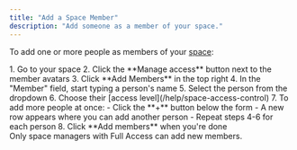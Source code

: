 ```yaml
---
title: "Add a Space Member"
description: "Add someone as a member of your space."
---
```



To add one or more people as members of your [space](/help/intro-to-spaces):

<Steps>
1. Go to your space
2. Click the **Manage access** button next to the member avatars
3. Click **Add Members** in the top right
4. In the "Member" field, start typing a person's name
5. Select the person from the dropdown
6. Choose their [access level](/help/space-access-control)
7. To add more people at once:
   - Click the **+** button below the form
   - A new row appears where you can add another person
   - Repeat steps 4-6 for each person
8. Click **Add members** when you're done
</Steps>

<Aside type="note">
Only space managers with Full Access can add new members.
</Aside>
